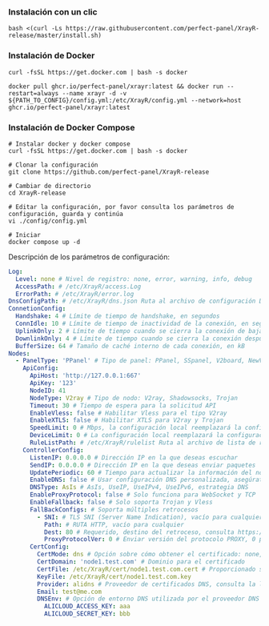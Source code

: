 ### Instalación con un clic

```shell
bash <(curl -Ls https://raw.githubusercontent.com/perfect-panel/XrayR-release/master/install.sh)
```

### Instalación de Docker

```
curl -fsSL https://get.docker.com | bash -s docker

docker pull ghcr.io/perfect-panel/xrayr:latest && docker run --restart=always --name xrayr -d -v ${PATH_TO_CONFIG}/config.yml:/etc/XrayR/config.yml --network=host ghcr.io/perfect-panel/xrayr:latest
```

### Instalación de Docker Compose

```
# Instalar docker y docker compose
curl -fsSL https://get.docker.com | bash -s docker

# Clonar la configuración
git clone https://github.com/perfect-panel/XrayR-release

# Cambiar de directorio
cd XrayR-release

# Editar la configuración, por favor consulta los parámetros de configuración, guarda y continúa
vi ./config/config.yml

# Iniciar
docker compose up -d
```

Descripción de los parámetros de configuración:

```yaml
Log:
  Level: none # Nivel de registro: none, error, warning, info, debug
  AccessPath: # /etc/XrayR/access.Log
  ErrorPath: # /etc/XrayR/error.log
DnsConfigPath: # /etc/XrayR/dns.json Ruta al archivo de configuración DNS
ConnetionConfig:
  Handshake: 4 # Límite de tiempo de handshake, en segundos
  ConnIdle: 10 # Límite de tiempo de inactividad de la conexión, en segundos
  UplinkOnly: 2 # Límite de tiempo cuando se cierra la conexión de bajada, en segundos
  DownlinkOnly: 4 # Límite de tiempo cuando se cierra la conexión después de que se cierra la subida, en segundos
  BufferSize: 64 # Tamaño de caché interno de cada conexión, en kB
Nodes:
  - PanelType: 'PPanel' # Tipo de panel: PPanel, SSpanel, V2board, NewV2board, PMpanel, Proxypanel, V2RaySocks
    ApiConfig:
      ApiHost: 'http://127.0.0.1:667'
      ApiKey: '123'
      NodeID: 41
      NodeType: V2ray # Tipo de nodo: V2ray, Shadowsocks, Trojan
      Timeout: 30 # Tiempo de espera para la solicitud API
      EnableVless: false # Habilitar Vless para el tipo V2ray
      EnableXTLS: false # Habilitar XTLS para V2ray y Trojan
      SpeedLimit: 0 # Mbps, la configuración local reemplazará la configuración remota, 0 significa deshabilitar
      DeviceLimit: 0 # La configuración local reemplazará la configuración remota, 0 significa deshabilitar
      RuleListPath: # /etc/XrayR/rulelist Ruta al archivo de lista de reglas local
    ControllerConfig:
      ListenIP: 0.0.0.0 # Dirección IP en la que deseas escuchar
      SendIP: 0.0.0.0 # Dirección IP en la que deseas enviar paquetes
      UpdatePeriodic: 60 # Tiempo para actualizar la información del nodo, en segundos
      EnableDNS: false # Usar configuración DNS personalizada, asegúrate de que configures bien el dns.json
      DNSType: AsIs # AsIs, UseIP, UseIPv4, UseIPv6, estrategia DNS
      EnableProxyProtocol: false # Solo funciona para WebSocket y TCP
      EnableFallback: false # Solo soporta Trojan y Vless
      FallBackConfigs: # Soporta múltiples retrocesos
        - SNI: # TLS SNI (Server Name Indication), vacío para cualquier
          Path: # RUTA HTTP, vacío para cualquier
          Dest: 80 # Requerido, destino del retroceso, consulta https://xtls.github.io/config/fallback/ para más detalles.
          ProxyProtocolVer: 0 # Enviar versión del protocolo PROXY, 0 para deshabilitar
      CertConfig:
        CertMode: dns # Opción sobre cómo obtener el certificado: none, file, http, dns. Elegir "none" deshabilitará forzosamente la configuración tls.
        CertDomain: 'node1.test.com' # Dominio para el certificado
        CertFile: /etc/XrayR/cert/node1.test.com.cert # Proporcionado si el CertMode es file
        KeyFile: /etc/XrayR/cert/node1.test.com.key
        Provider: alidns # Proveedor de certificados DNS, consulta la lista completa de soporte aquí: https://go-acme.github.io/lego/dns/
        Email: test@me.com
        DNSEnv: # Opción de entorno DNS utilizada por el proveedor DNS
          ALICLOUD_ACCESS_KEY: aaa
          ALICLOUD_SECRET_KEY: bbb
```



<Giscus />
